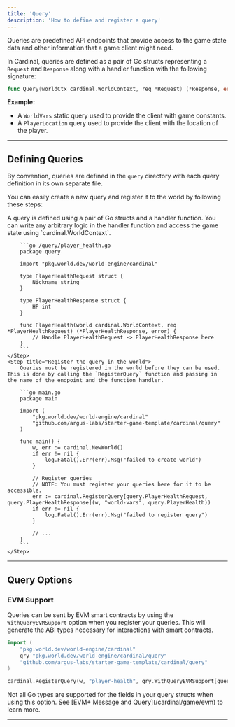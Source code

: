 ```yaml
---
title: 'Query'
description: 'How to define and register a query'
---
```


Queries are predefined API endpoints that provide access to the game state data and other information that a game client might need.

In Cardinal, queries are defined as a pair of Go structs representing a `Request` and `Response` along with a handler function with the following signature:

```go
func Query(worldCtx cardinal.WorldContext, req *Request) (*Response, error)
```

**Example:**
- A `WorldVars` static query used to provide the client with game constants.
- A `PlayerLocation` query used to provide the client with the location of the player.

---

## Defining Queries

By convention, queries are defined in the `query` directory with each query definition in its own separate file.

You can easily create a new query and register it to the world by following these steps:

<Steps>
    <Step title="Define the request/response struct and the handler function">
        A query is defined using a pair of Go structs and a handler function. You can write any arbitrary logic in the handler function and access the game state using `cardinal.WorldContext`.

        ```go /query/player_health.go
        package query

        import "pkg.world.dev/world-engine/cardinal"

        type PlayerHealthRequest struct {
            Nickname string
        }

        type PlayerHealthResponse struct {
            HP int
        }
    
        func PlayerHealth(world cardinal.WorldContext, req *PlayerHealthRequest) (*PlayerHealthResponse, error) {
            // Handle PlayerHealthRequest -> PlayerHealthResponse here
        }
        ```
    </Step>
    <Step title="Register the query in the world">
        Queries must be registered in the world before they can be used. This is done by calling the `RegisterQuery` function and passing in the name of the endpoint and the function handler.

        ```go main.go
        package main

        import (
            "pkg.world.dev/world-engine/cardinal"
            "github.com/argus-labs/starter-game-template/cardinal/query"
        )

        func main() {
            w, err := cardinal.NewWorld()
            if err != nil {
                log.Fatal().Err(err).Msg("failed to create world")
            }

            // Register queries
            // NOTE: You must register your queries here for it to be accessible.
            err := cardinal.RegisterQuery[query.PlayerHealthRequest, query.PlayerHealthResponse](w, "world-vars", query.PlayerHealth))
            if err != nil {
                log.Fatal().Err(err).Msg("failed to register query")
            }

            // ...
        }
        ```
    </Step>
</Steps>

--- 

## Query Options

### EVM Support

Queries can be sent by EVM smart contracts by using the `WithQueryEVMSupport` option when you register your queries. This will generate the ABI types necessary for interactions with smart contracts.


```go
import (
    "pkg.world.dev/world-engine/cardinal"
    qry "pkg.world.dev/world-engine/cardinal/query"
    "github.com/argus-labs/starter-game-template/cardinal/query"
)

cardinal.RegisterQuery(w, "player-health", qry.WithQueryEVMSupport[query.PlayerHealthRequest, query.PlayerHealthResponse]())
```

<Note>
  Not all Go types are supported for the fields in your query structs when using this option. See [EVM+ Message and Query](/cardinal/game/evm) to learn more.
</Note>

---
